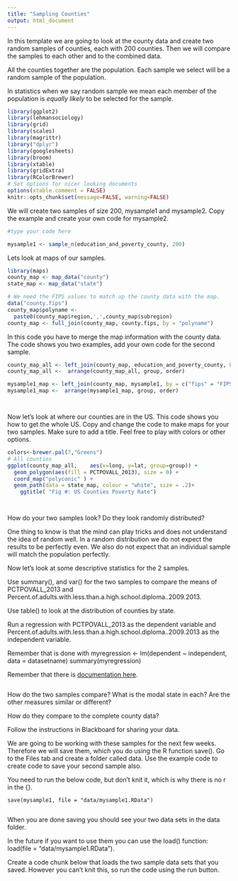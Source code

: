 ```yaml
---
title: "Sampling Counties"
output: html_document
---
```


In this template we are going to look at the county data and create two random
samples of counties, each with 200 counties. Then we will compare the samples to each
other and to the combined data.

All the counties together are the population.
Each sample we select will be a random sample of the population.

In statistics when we say random sample we mean  each member of the 
population is _equally likely_ to be selected for the sample.

```r

library(ggplot2)
library(lehmansociology)
library(grid)
library(scales)
library(magrittr)
library("dplyr")
library(googlesheets)
library(broom)
library(xtable)
library(gridExtra)
library(RColorBrewer)
# Set options for nicer looking documents
options(xtable.comment = FALSE)
knitr::opts_chunk$set(message=FALSE, warning=FALSE)

```

We will create two samples of size 200, mysample1 and mysample2. Copy the example and create your own code for mysample2.

````r
#type your code here

mysample1 <- sample_n(education_and_poverty_county, 200)

````

Lets look at maps of our samples.

```r

library(maps)
county_map <- map_data("county")
state_map <- map_data("state")

# We need the FIPS values to match up the county data with the map.
data("county.fips")
county_map$polyname <- 
  paste0(county_map$region,',',county_map$subregion) 
county_map <- full_join(county_map, county.fips, by = "polyname")
```

In this code you have to merge the map information with the county data.
The code shows you two examples, add your own code for the second sample.

```r

county_map_all <- left_join(county_map, education_and_poverty_county, by = c("fips" = "FIPS.Code"))                 
county_map_all <-  arrange(county_map_all, group, order)                

mysample1_map <- left_join(county_map, mysample1, by = c("fips" = "FIPS.Code"))                 
mysample1_map <-  arrange(mysample1_map, group, order) 




```

Now let's look at where our counties are in the US. 
This code shows you how to get the whole US. 
Copy and change the code to make maps for your two samples.
Make sure to add a title. Feel free to play with colors or other options.

```r

colors<-brewer.pal(7,"Greens")
# All counties
ggplot(county_map_all,    aes(x=long, y=lat, group=group)) +
  geom_polygon(aes(fill = PCTPOVALL_2013), size = 0) +
  coord_map("polyconic" ) +
  geom_path(data = state_map, colour = "white", size = .2)+
    ggtitle( "Fig #: US Counties Poverty Rate")




```

How do your two samples look? Do they look randomly distributed?



One thing to know is that the mind can play tricks and does 
not understand the idea of random well. 
In a random distribution we do not expect the results to be perfectly
even. We also do not expect that an individual sample will match the
population perfectly.

Now let's look at some descriptive statistics for the 2 samples.

Use  summary(), and  var()  for the two samples to compare the means of  PCTPOVALL_2013 and Percent.of.adults.with.less.than.a.high.school.diploma..2009.2013.

Use table() to look at the distribution of counties by state.

Run a regression with PCTPOVALL_2013 as the dependent variable and  
Percent.of.adults.with.less.than.a.high.school.diploma..2009.2013 as the independent variable.

Remember that is done with
myregression <- lm(dependent ~ independent, data = datasetname)
summary(myregression)

Remember that there is [documentation here](https://github.com/SOC345/lehmansociology/tree/master/vignettes).

```r


```

How do the two samples compare?  What is the modal state in each? Are the other measures similar or different?


How do they compare to the complete county data?


Follow the instructions in Blackboard for sharing your data.

We are going to be working with these samples for the next few weeks.  Therefore we will save them, which you do using the R function save().
Go to the Files tab and create a folder called data.
Use the example code to create code to save your second sample also.

You need to run the below code, but don't knit it, which is why there
is no r in the {}.
```{}
save(mysample1, file = "data/mysample1.RData")


```

When you are done saving you should see your two data sets in the data folder.

In the future if you want to use them you can use the load() function:
load(file = "data/mysample1.RData").

Create a code chunk below that loads the two sample data sets that 
you saved.
However you can't knit this, so run the code using the run button.

```{}

```







